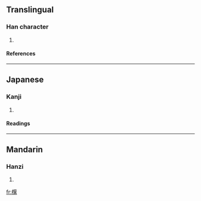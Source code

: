 ==Translingual==
===Han character===
{{Han char|rn=75|rad=木|as=14|sn=18|four=|canj=木竹廿金 (DHTC)}}
# {{defn|Han|sort=木14}}
====References====
{{Han ref|kx=0558.280|dkj=15726|hdz=21309.040|uh=6AB1|ud=27313}}

----
==Japanese==
===Kanji===
{{ja-kanji|grade=|rs=木14}}
# {{defn|Japanese}} 
====Readings====
{{ja-readings|on=[[き]] (ki)|kun=[[ご]] (go), [[ごいし]] (goishi)}}

----
==Mandarin==
===Hanzi===
{{cmn-hanzi|pin=[[qí]] ([[qi2]])|wg=ch'i<sup>2</sup>}}
# {{defn|Mandarin}}

[[fr:檱]]
